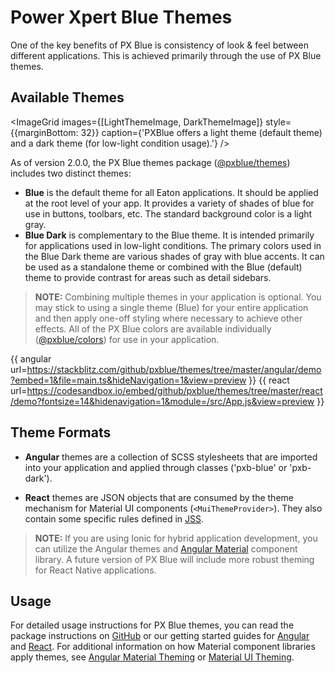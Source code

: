 
# Power Xpert Blue Themes
One of the key benefits of PX Blue is consistency of look & feel between different applications. This is achieved primarily through the use of PX Blue themes.

## Available Themes

<ImageGrid images={[LightThemeImage, DarkThemeImage]} style={{marginBottom: 32}} caption={'PXBlue offers a light theme (default theme) and a dark theme (for low-light condition usage).'} />

As of version 2.0.0, the PX Blue themes package ([@pxblue/themes](https://www.npmjs.com/package/@pxblue/themes)) includes two distinct themes:

- **Blue** is the default theme for all Eaton applications. It should be applied at the root level of your app. It provides a variety of shades of blue for use in buttons, toolbars, etc. The standard background color is a light gray.
- **Blue Dark** is complementary to the Blue theme. It is intended primarily for applications used in low-light conditions. The primary colors used in the Blue Dark theme are various shades of gray with blue accents. It can be used as a standalone theme or combined with the Blue (default) theme to provide contrast for areas such as detail sidebars. 

> **NOTE:** Combining multiple themes in your application is optional. You may stick to using a single theme (Blue) for your entire application and then apply one-off styling where necessary to achieve other effects. All of the PX Blue colors are available individually ([@pxblue/colors](https://www.npmjs.com/package/@pxblue/colors)) for use in your application.

{{ angular url=https://stackblitz.com/github/pxblue/themes/tree/master/angular/demo?embed=1&file=main.ts&hideNavigation=1&view=preview }}
{{ react url=https://codesandbox.io/embed/github/pxblue/themes/tree/master/react/demo?fontsize=14&hidenavigation=1&module=/src/App.js&view=preview }}
## Theme Formats
- **Angular** themes are a collection of SCSS stylesheets that are imported into your application and applied through classes ('pxb-blue' or 'pxb-dark').

- **React** themes are JSON objects that are consumed by the theme mechanism for Material UI components (```<MuiThemeProvider>```). They also contain some specific rules defined in [JSS](https://material-ui.com/customization/css-in-js/).

> **NOTE:** If you are using Ionic for hybrid application development, you can utilize the Angular themes and [Angular Material](https://material.angular.io/components/categories) component library. A future version of PX Blue will include more robust theming for React Native applications.

## Usage
For detailed usage instructions for PX Blue themes, you can read the package instructions on [GitHub](https://github.com/pxblue/themes#px-blue-themes-for-eaton-applications) or our getting started guides for [Angular](/development/frameworks-web/angular) and [React](/development/frameworks-web/react). For additional information on how Material component libraries apply themes, see [Angular Material Theming](https://material.angular.io/guide/theming) or [Material UI Theming](https://material-ui.com/customization/themes/).

